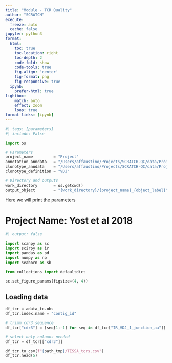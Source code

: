 ```yaml
---
title: "Module - TCR Quality"
author: "SCRATCH"
execute:
  freeze: auto
  cache: false
jupyter: python3
format:
  html:
    toc: true
    toc-location: right
    toc-depth: 2
    code-fold: show
    code-tools: true
    fig-align: 'center'
    fig-format: png
    fig-responsive: true
  ipynb:
    prefer-html: true
lightbox:
    match: auto
    effect: zoom
    loop: true
format-links: [ipynb]
---
```


```python
#| tags: [parameters]
#| include: False

import os

# Parameters
project_name         = "Project"
annotation_anndata   = "/Users/affaustino/Projects/SCRATCH-QC/data/Project_celltypist_annotation.h5ad"
clonotype_anndata    = "/Users/affaustino/Projects/SCRATCH-QC/data/Project_tcr_repertoire.h5ad"
clonotype_definition = "VDJ"

# Directory and outputs
work_directory       = os.getcwd()
output_object        = "{work_directory}/{project_name}_{object_label}".format(work_directory = work_directory, project_name = project_name, object_label = "gex_tcr_integration.h5ad")

```

:::{.callout-important collapse="true"}

Here we will print the parameters

:::

# Project Name: Yost et al 2018

```python
#| output: false

import scanpy as sc
import scirpy as ir
import pandas as pd
import numpy as np
import seaborn as sb

from collections import defaultdict

sc.set_figure_params(figsize=(4, 4))

```

## Loading data

```python

df_tcr = adata_tc.obs
df_tcr.index.name = "contig_id"

# trimm cdr3 sequence
df_tcr["cdr3"] = [seq[1:-1] for seq in df_tcr["IR_VDJ_1_junction_aa"]]

# select only columns needed
df_tcr = df_tcr[["cdr3"]]

df_tcr.to_csv(f"{path_tmp}/TESSA_tcrs.csv")
df_tcr.head(5)

```